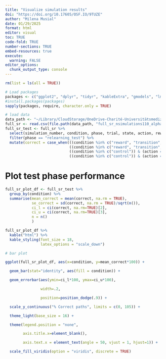 ```yaml
---
title: "Visualize simulation results"
doi: "https://doi.org/10.17605/OSF.IO/9TUZE"
author: "Milena Musial"
date: 01/29/2025
format: html
editor: visual
toc: TRUE
code-fold: TRUE
number-sections: TRUE
embed-resources: true
execute: 
  warning: FALSE
editor_options: 
  chunk_output_type: console
---
```


```r
rm(list = ls(all = TRUE))

# Load packages
packages <- c("ggplot2", "dplyr", "tidyr", "kableExtra", "gmodels", "lme4", "sjPlot", "viridis", "forcats", "lmerTest", "car")
#install.packages(packages)
sapply(packages, require, character.only = TRUE)

# load data
data_path <- "~/Library/CloudStorage/OneDrive-Charité-UniversitätsmedizinBerlin/PhD/04_B01/WP3/Reduced_SR_in_AUD/simulations/results"
full_sr <- read.csv(file.path(data_path, "full_sr_nsimulations110_alpha0.9_beta0.95_gamma0.5.csv"))
full_sr_test <- full_sr %>%
  select(simulation_number, condition, phase, trial, state, action, reward) %>%
  filter(phase == "relearning_test") %>%
  mutate(correct = case_when(((condition %in% c("reward", "transition", "policy", "goal")) & (action == 1)) ~ 1,
                             ((condition %in% c("reward", "transition", "policy", "goal")) & (action == 2)) ~ 0,
                             ((condition %in% c("control")) & (action == 1)) ~ 0,
                             ((condition %in% c("control")) & (action == 2)) ~ 1))
```

# Plot test phase performance

```r

full_sr_plot_df <- full_sr_test %>%
  group_by(condition) %>%
  summarise(mean_correct = mean(correct, na.rm = TRUE),
            se_correct = sd(correct, na.rm = TRUE)/sqrt(n()),
            ci_l = ci(correct, na.rm=TRUE)[2],
            ci_u = ci(correct, na.rm=TRUE)[3],
            n = n()
            )

full_sr_plot_df %>%
  kable("html") %>%
  kable_styling(font_size = 18,
                latex_options = "scale_down")

```

```r

# bar plot

ggplot(full_sr_plot_df, aes(x=condition, y=mean_correct*100)) +

  geom_bar(stat="identity", aes(fill = condition)) +

  geom_errorbar(aes(ymin=ci_l*100, ymax=ci_u*100),

                width=.2,

                position=position_dodge(.9)) +

  scale_y_continuous("% Correct paths", limits = c(0, 105)) +

  theme_light(base_size = 16) +

  theme(legend.position = "none",

        axis.title.x=element_blank(),

        axis.text.x = element_text(angle = 50, vjust = 1, hjust=1)) +

  scale_fill_viridis(option = "viridis", discrete = TRUE)

```
